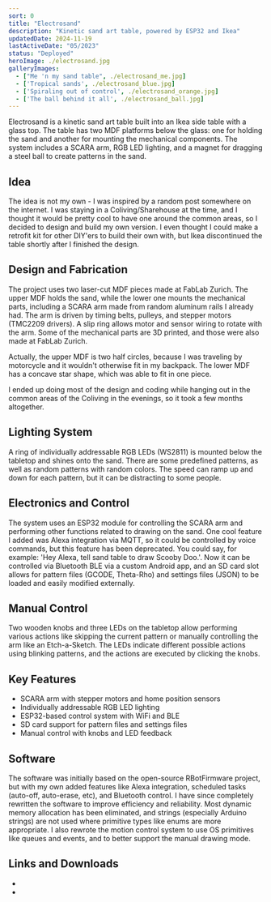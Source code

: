 ```yaml
---
sort: 0
title: "Electrosand"
description: "Kinetic sand art table, powered by ESP32 and Ikea"
updatedDate: 2024-11-19
lastActiveDate: "05/2023"
status: "Deployed"
heroImage: ./electrosand.jpg
galleryImages:
  - ["Me 'n my sand table", ./electrosand_me.jpg]
  - ['Tropical sands', ./electrosand_blue.jpg]
  - ['Spiraling out of control', ./electrosand_orange.jpg]
  - ['The ball behind it all', ./electrosand_ball.jpg]
---
```


Electrosand is a kinetic sand art table built into an Ikea side table with a glass top. The table has two MDF platforms below the glass: one for holding the sand and another for mounting the mechanical components. The system includes a SCARA arm, RGB LED lighting, and a magnet for dragging a steel ball to create patterns in the sand.

## Idea

The idea is not my own - I was inspired by a random post somewhere on the internet. I was staying in a Coliving/Sharehouse at the time, and I thought
it would be pretty cool to have one around the common areas, so I decided to design and build my own version. I even thought I could make a retrofit kit for other DIY'ers to build their own with, but Ikea discontinued the table shortly after I finished the design.

## Design and Fabrication
The project uses two laser-cut MDF pieces made at FabLab Zurich. The upper MDF holds the sand, while the lower one mounts the mechanical parts, including a SCARA arm made from random aluminum rails I already had. The arm is driven by timing belts, pulleys, and stepper motors (TMC2209 drivers). A slip ring allows motor and sensor wiring to rotate with the arm. Some of the mechanical parts are 3D printed, and those were also made at FabLab Zurich.

Actually, the upper MDF is two half circles, because I was traveling by motorcycle and it wouldn't otherwise fit in my backpack. The lower MDF has a concave star shape, which was able to fit in one piece.

I ended up doing most of the design and coding while hanging out in the common areas of the Coliving in the evenings, so it took a few months altogether.

## Lighting System
A ring of individually addressable RGB LEDs (WS2811) is mounted below the tabletop and shines onto the sand. There are some predefined patterns, as well as random patterns with random colors. The speed can ramp up and down for each pattern, but it can be distracting to some people.

## Electronics and Control
The system uses an ESP32 module for controlling the SCARA arm and performing other functions related to drawing on the sand. One cool feature I added was Alexa integration via MQTT, so it could be controlled by voice commands, but this feature has been deprecated. You could say, for example: 'Hey Alexa, tell sand table to draw Scooby Doo.'.
Now it can be controlled via Bluetooth BLE via a custom Android app, and an SD card slot allows for pattern files (GCODE, Theta-Rho) and settings files (JSON) to be loaded and easily modified externally.

## Manual Control
Two wooden knobs and three LEDs on the tabletop allow performing various actions like skipping the current pattern or manually controlling the arm like an Etch-a-Sketch. The LEDs indicate different possible actions using blinking patterns, and the actions are executed by clicking the knobs.

## Key Features
  * SCARA arm with stepper motors and home position sensors
  * Individually addressable RGB LED lighting
  * ESP32-based control system with WiFi and BLE
  * SD card support for pattern files and settings files
  * Manual control with knobs and LED feedback

## Software
The software was initially based on the open-source RBotFirmware project, but with my own added features like Alexa integration, scheduled tasks (auto-off, auto-erase, etc), and Bluetooth control. I have since completely rewritten the software to improve efficiency and reliability. Most dynamic memory allocation has been eliminated, and strings (especially Arduino strings) are not used where primitive types like enums are more appropriate. I also rewrote the motion control system to use OS primitives like queues and events, and to better support the manual drawing mode.

## Links and Downloads
  * <MDLink href="https://github.com/dcreel101/electrosand" caption="GitHub Repository (might be private)"/>
  * <MDLink href="https://github.com/robdobsn/RBotFirmware" caption="RBotFirmware"/>